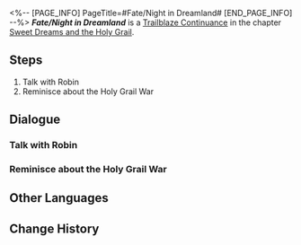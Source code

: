 <%-- [PAGE_INFO]
PageTitle=#Fate/Night in Dreamland#
[END_PAGE_INFO] --%>
{{Stub|Dialogue.}}
{{Mission Infobox
|id            = 1040531
|title         = 
|image         = <!--Mission Fate/Night in Dreamland.png-->
|type          = Trailblaze Continuance
|event_name    = 
|chapter       = Sweet Dreams and the Holy Grail
|requirements  = 
* [[Trailblaze Mission]] ''[[Stranger in a Strange Land]]'' completed
* [[Trailblaze Continuance]] ''[[Battles Without Ninja and Humanity]]'' completed
|summary       = In the dreamland of extravagant indulgence, the almighty wish-granting chalice has been reduced to a gambling chip, now merely a prize in a variety show. Heroes of Penacony's past answer its call, but the one who forms a contract with you is a Servant from another world. And from the shadows, a hidden mastermind orchestrates a deadly game where heroes are pitted against heroes... or are they?
|characters    = Robin; Trailblazer
|startLocation = [[Penacony]] - [[(The Radiant Feldspar/The Trailblaze's Stern/The Tatalov/The Soaring Clock Hand)]]
|world         = Penacony
|area          = (The Radiant Feldspar/The Trailblaze's Stern/The Tatalov/The Soaring Clock Hand)
|prev          = Battles Without Ninja and Humanity
|next          = Fate/Back to the Age of Silence
|rewards       = Trailblaze EXP*500; Stellar Jade*60; Traveler's Guide*4; Refined Aether*4; Credit*80,000
}}
'''''Fate/Night in Dreamland''''' is a [[Trailblaze Continuance]] in the chapter [[Sweet Dreams and the Holy Grail]].

==Steps==
# Talk with Robin
# Reminisce about the Holy Grail War

<!--
==Gameplay Notes==

--><!--
==Trial Character==

-->
==Dialogue==
{{Stub Dialogue}}
===Talk with Robin{{subst:void|<!--104053101-->}}===
{{Mission Description|type=continuance|location=(The Radiant Feldspar/The Trailblaze's Stern/The Tatalov/The Soaring Clock Hand)|Robin just showed up with some weird treasure &mdash; a Holy Grail that grants wishes? Man, that's awesome.}}
{{Dialogue Start}}
:{{tx}}
{{Dialogue End}}

===Reminisce about the Holy Grail War{{subst:void|<!--104053103-->}}===
{{Mission Description|type=continuance|location=(The Radiant Feldspar/The Trailblaze's Stern/The Tatalov/The Soaring Clock Hand)|update|As you stare into the Holy Grail, memories start to bubble up. You've been so forgetful lately. Maybe it's time to ask one of those Memokeepers to check your head? Eh, then again, most of them are pretty flaky anyway.}}
{{Dialogue Start}}
:{{tx}}
{{Dialogue End}}

==Other Languages==
{{Other Languages
|en   = Fate/Night in Dreamland
|zhs  = 命运/驻足梦国之夜
|zht  = 命運/駐足夢國之夜
|ja   = Fate&nbsp;/&nbsp;夢の国で足を休める夜
|ko   = Fate/꿈나라의 밤에 머물며
|es   = Fate/Noche de los sueños detenidos
|fr   = Fate/Nuit des rêves réprimés
|ru   = Судьба: Ночь сновидений
|th   = Fate/ ณ รัตติกาลแห่งแดนฝัน
|vi   = Fate/Đêm Dừng Chân Nơi Giấc Mơ
|de   = Fate/Verweilen in der Nacht des Traumlandes
|id   = Fate/Malam di Negeri Mimpi
|pt   = Fate/Noite na Terra dos Sonhos
}}

==Change History==
{{Change History|3.4}}

